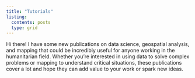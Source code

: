 ```yaml
---
title: "Tutorials"
listing:
  contents: posts
  type: grid
---
```


Hi there! I have some new publications on data science, geospatial analysis, and mapping that could be incredibly useful for anyone working in the humanitarian field. Whether you're interested in using data to solve complex problems or mapping to understand critical situations, these publications cover a lot and hope they can add value to your work or spark new ideas.

